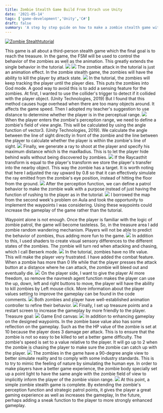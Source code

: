 ```yaml
---
title: Zombie Stealth Game Build From Strach use Unity
date: '2021-05-14'
tags: ['game-development','Unity','C#']
draft: false
summary: 'A step by step guide on how to make a zombie stealth game with unity.'
---
```


[![Zombie Stealthtutorial](https://res.cloudinary.com/marcomontalbano/image/upload/v1723472546/video_to_markdown/images/youtube--0srHZJ2Jku8-c05b58ac6eb4c4700831b2b3070cd403.jpg)](https://www.youtube.com/watch?v=0srHZJ2Jku8 "Zombie Stealthtutorial")

This game is all about a third-person stealth game which the final goal is to reach the treasure.
In the game, the FSM will be used to control the behavior of the zombies as well as the animation. This greatly extends the single behavior in the tutorial.
![](https://raw.githubusercontent.com/hanschurer/picgo/master/img/Screenshot%202024-08-12%20at%2022.26.01.png)
![](https://raw.githubusercontent.com/hanschurer/picgo/master/img/Screenshot%202024-08-12%20at%2022.26.10.png)
The zombie attack in the tutorial is just an animation effect. In the zombie stealth game, the
zombies will have the ability to kill the player by attack state.
![](https://raw.githubusercontent.com/hanschurer/picgo/master/img/Screenshot%202024-08-12%20at%2022.26.19.png)
In the tutorial, the zombies will keep tracking the player until the player dies. This puts the
zombies into God mode. A good way to avoid this is to add a sensing feature for the zombies.
At first, I wanted to use the collider's trigger to detect if it collided with the player object.
(Unity Technologies, 2019) But I found that this method causes huge overhead when there are
too many objects around. It affects the game speed. Then I adopted my teacher's suggestion to
use distance to determine whether the player is in the perceptual range.
![](https://raw.githubusercontent.com/hanschurer/picgo/master/img/Screenshot%202024-08-12%20at%2022.26.27.png)
When the player enters the zombie's perception range, we need to define a zombie's field of
view angle. This will be calculated by using the angle function of vector3. (Unity
Technologies, 2019). We calculate the angle between the line of sight directly in front of the
zombie and the line between the player to calculate whether the player is within the zombie's
line of sight.
![](https://raw.githubusercontent.com/hanschurer/picgo/master/img/Screenshot%202024-08-12%20at%2022.26.36.png)
Finally, we generate a ray to shoot at the player and specify his maximum distance which is
the maxRadius. This is to let the player hide behind walls without being discovered by
zombies.
![](https://raw.githubusercontent.com/hanschurer/picgo/master/img/Screenshot%202024-08-12%20at%2022.26.43.png)
If the Raycasthit transform is equal to the player's transform we store the player's transfer into
the nearby object. This way the zombie has a target. It is worth noting that here I adjusted the
ray upward by 0.8 so that it can effectively simulate the ray emitted from the zombie's eye
position, instead of hitting the floor from the ground.
![](https://raw.githubusercontent.com/hanschurer/picgo/master/img/Screenshot%202024-08-12%20at%2022.26.51.png)
After the perception function, we can define a patrol behavior to make the zombie walk with a
purpose instead of just having the function of rushing to the player as in the tutorial.
![](https://raw.githubusercontent.com/hanschurer/picgo/master/img/Screenshot%202024-08-12%20at%2022.26.59.png)
I borrowed the map from the second week's problem on Aula and took the opportunity to
implement the waypoints I was considering. Using these waypoints could increase the
gameplay of the game rather than the tutorial.

Waypoint alone is not enough. Once the player is familiar with the logic of zombie patrol, the
game will become tasteless. So, in the treasure area I add zombie random wandering
mechanism. Players will not be able to predict the behavior of zombies, thus adding more fun
to the game.
![](https://raw.githubusercontent.com/hanschurer/picgo/master/img/Screenshot%202024-08-12%20at%2022.27.06.png)
In addition to this, I used shaders to create visual sensory differences to the different states of
the zombies. The zombie will turn red when attacking and chasing, which I call Berserk
mode.
![](https://raw.githubusercontent.com/hanschurer/picgo/master/img/Screenshot%202024-08-12%20at%2022.27.13.png)
In the tutorial, zombies have no life value. This will make the player very frustrated. I have
added the combat feature. When a zombie has more than 0 life while that the player presses
the attack button at a distance where he can attack, the zombie will bleed out and eventually
die.
![](https://raw.githubusercontent.com/hanschurer/picgo/master/img/Screenshot%202024-08-12%20at%2022.27.23.png)
On the player side, I want to give the player AI more freedom, so remove the navmesh agent
function makes the player can use the up, down, left and right buttons to move, the player will
have the ability to kill zombies by Left mouse click. More information about the player values
setting to improve the gameplay can be found in the code comments.
![](https://raw.githubusercontent.com/hanschurer/picgo/master/img/Screenshot%202024-08-12%20at%2022.27.30.png)
Both zombies and player have well-established animation controller to refine their behavior.
![](https://raw.githubusercontent.com/hanschurer/picgo/master/img/Screenshot%202024-08-12%20at%2022.27.38.png)
Finally, I set up treasure points and a restart screen to increase the gameplay by more friendly
to the player.
Treasure goal:
![](https://raw.githubusercontent.com/hanschurer/picgo/master/img/Screenshot%202024-08-12%20at%2022.27.46.png)
Game End canvas:
![](https://raw.githubusercontent.com/hanschurer/picgo/master/img/Screenshot%202024-08-12%20at%2022.27.55.png)
In addition to enhancing gameplay on the designed waypoints. In the zombie base value also
has some reflection on the gameplay. Such as the the HP value of the zombie is set at 10
because the player does 3 damage per attack. This is to ensure that the zombie is not so easy
to be killed to set a better game difficulty. The zombie's speed is set to a value relative to the
player. It will go up to 2 when the zombie is chasing the player to make sure the zombie can
catch up with the player.
![](https://raw.githubusercontent.com/hanschurer/picgo/master/img/Screenshot%202024-08-12%20at%2022.28.07.png)
The zombies in the game have a 90-degree angle view to better simulate reality and to comply
with some industry standards. This is to try to mimic the feeling of nature by simulating the
human eye. In order to make players have a better game experience, the zombie body
specially set up a point light to have the same angle with the zombie field of view to
implicitly inform the player of the zombie vision range.
![](https://raw.githubusercontent.com/hanschurer/picgo/master/img/Screenshot%202024-08-12%20at%2022.28.18.png)
At this point, a simple zombie stealth game is complete. By extending the zombie's perception
function and strategic patrol points, it gives the player a great gaming experience as well as
increases the gameplay, In the future, perhaps adding a sneak function to the player to more
strongly enhanced gameplay.
